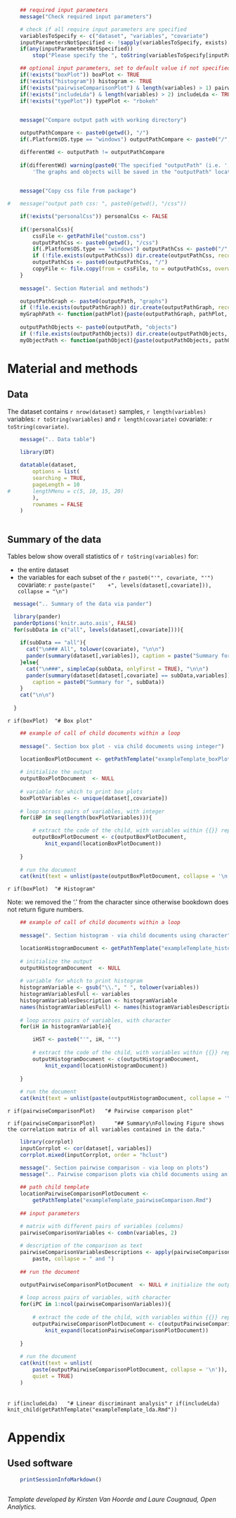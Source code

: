 

```{r parametersChildDocument}

	## required input parameters
    message("Check required input parameters")

	# check if all require input parameters are specified
	variablesToSpecify <- c("dataset", "variables", "covariate")
	inputParametersNotSpecified <- !sapply(variablesToSpecify, exists)
	if(any(inputParametersNotSpecified))
		stop("Please specify the ", toString(variablesToSpecify[inputParametersNotSpecified]), ".")

```
	
```{r parametersChildDocumentDefaults}
			
	## optional input parameters, set to default value if not specified
    if(!exists("boxPlot")) boxPlot <- TRUE
    if(!exists("histogram")) histogram <- TRUE
	if(!exists("pairwiseComparisonPlot") & length(variables) > 1) pairwiseComparisonPlot <- TRUE
	if(!exists("includeLda") & length(variables) > 2) includeLda <- TRUE
	if(!exists("typePlot"))	typePlot <- "rbokeh"
	
```

```{r compareOutputpathWithWd}

    message("Compare output path with working directory")

	outputPathCompare <- paste0(getwd(), "/")
	if(.Platform$OS.type == "windows") outputPathCompare <- paste0("/", paste(unlist(strsplit(outputPathCompare, split = "/"))[-1], collapse = "/"),"/")

	differentWd <- outputPath != outputPathCompare
	
	if(differentWd) warning(paste0('The specified "outputPath" (i.e. ', outputPath,') is NOT the same \n as the current working directory (i.e. ', outputPathCompare, '). \n', 
		'The graphs and objects will be saved in the "outputPath" location, \n while the report (and the css file) will be saved in the working directory.'))
	
```

```{r copyCustomCssFile}

    message("Copy css file from package")

#	message("output path css: ", paste0(getwd(), "/css"))

	if(!exists("personalCss")) personalCss <- FALSE
	
	if(!personalCss){
		cssFile <- getPathFile("custom.css")
		outputPathCss <- paste0(getwd(), "/css")
		if(.Platform$OS.type == "windows") outputPathCss <- paste0("/", paste(unlist(strsplit(outputPathCss, split = "/"))[-1], collapse = "/"))
		if (!file.exists(outputPathCss)) dir.create(outputPathCss, recursive = TRUE)
		outputPathCss <- paste0(outputPathCss, "/")
		copyFile <- file.copy(from = cssFile, to = outputPathCss, overwrite = TRUE)
	}
  
    message(". Section Material and methods")

```


```{r outputDirectories}
	
	outputPathGraph <- paste0(outputPath, "graphs")
	if (!file.exists(outputPathGraph)) dir.create(outputPathGraph, recursive = TRUE)
	myGraphPath <- function(pathPlot){paste(outputPathGraph, pathPlot, sep = "/")}
	
	outputPathObjects <- paste0(outputPath, "objects")
	if (!file.exists(outputPathObjects)) dir.create(outputPathObjects, recursive = TRUE)
	myObjectPath <- function(pathObject){paste(outputPathObjects, pathObject, sep = "/")}

```

# Material and methods

## Data

The dataset contains `r nrow(dataset)` samples, `r length(variables)` variables:
`r toString(variables)`
and `r length(covariate)` covariate: `r toString(covariate)`.

```{r detailsOfData}

    message(".. Data table")

	library(DT)
	
	datatable(dataset, 
		options = list(
		searching = TRUE,
		pageLength = 10
#		lengthMenu = c(5, 10, 15, 20)
		),
		rownames = FALSE
	)
	
```

## Summary of the data

Tables below show overall statistics of `r toString(variables)` for:

*  the entire dataset
* the variables for each subset of the `r paste0("'", covariate, "'")`
  covariate:
`r paste(paste("    +", levels(dataset[,covariate])), collapse = "\n")`

<!-- Tables with pander in for loop. -->

```{r summaryDataPander}

  message(".. Summary of the data via pander")

  library(pander)
  panderOptions('knitr.auto.asis', FALSE)
  for(subData in c("all", levels(dataset[,covariate]))){
    
    if(subData == "all"){
      cat("\n### All", tolower(covariate), "\n\n")
      pander(summary(dataset[,variables]), caption = paste("Summary for all", tolower(covariate)))
    }else{
      cat("\n###", simpleCap(subData, onlyFirst = TRUE), "\n\n")
      pander(summary(dataset[dataset[,covariate] == subData,variables]), 
		caption = paste0("Summary for ", subData))
    }
    cat("\n\n")
    
  }

```

`r if(boxPlot)	"# Box plot"`

```{r boxPlots-viaLoopOnChildDocumentInteger, eval = boxPlot}

	## example of call of child documents within a loop
	
    message(". Section box plot - via child documents using integer")

	locationBoxPlotDocument <- getPathTemplate("exampleTemplate_boxPlot.Rmd")
	
	# initialize the output
	outputBoxPlotDocument  <- NULL
	
    # variable for which to print box plots
    boxPlotVariables <- unique(dataset[,covariate]) 
  
	# loop across pairs of variables, with integer
	for(iBP in seq(length(boxPlotVariables))){

		# extract the code of the child, with variables within {{}} replaced
		outputBoxPlotDocument <- c(outputBoxPlotDocument, 
			knit_expand(locationBoxPlotDocument))
		
	}
	
	# run the document
	cat(knit(text = unlist(paste(outputBoxPlotDocument, collapse = '\n')), quiet=TRUE))

```

`r if(boxPlot)	"# Histogram"`

<!-- Via child documents using a character. -->

Note: we removed the '.' from the character since otherwise bookdown does not
return figure numbers.

```{r histogram-viaLoopOnChildDocumentCharacter, eval = histogram}

	## example of call of child documents within a loop
	
    message(". Section histogram - via child documents using character")

	locationHistogramDocument <- getPathTemplate("exampleTemplate_histogram.Rmd")
	
	# initialize the output
	outputHistogramDocument  <- NULL
	
    # variable for which to print histogram
    histogramVariable <- gsub("\\.", " ", tolower(variables))
    histogramVariablesFull <- variables
    histogramVariablesDescription <- histogramVariable
    names(histogramVariablesFull) <- names(histogramVariablesDescription) <- histogramVariable
    
	# loop across pairs of variables, with character
	for(iH in histogramVariable){

	    iHST <- paste0("'", iH, "'")
	    
		# extract the code of the child, with variables within {{}} replaced
	    outputHistogramDocument <- c(outputHistogramDocument, 
			knit_expand(locationHistogramDocument))
		
	}
	
	# run the document
	cat(knit(text = unlist(paste(outputHistogramDocument, collapse = '\n')), quiet=TRUE))

```

`r if(pairwiseComparisonPlot)	"# Pairwise comparison plot"`

`r if(pairwiseComparisonPlot) 
	"## Summary\nFollowing Figure shows the correlation matrix of all variables contained in the data."`

```{r pairwiseComparison-summary, eval = pairwiseComparisonPlot}

	library(corrplot)
	inputCorrplot <- cor(dataset[, variables])
	corrplot.mixed(inputCorrplot, order = "hclust")

```
 
```{r pairwiseComparisonPlots-viaLoopOnChildDocumentInteger, eval = pairwiseComparisonPlot}
 
    message(". Section pairwise comparison - via loop on plots")
    message(".. Pairwise comparison plots via child documents using an integer")
 
	## path child template
    locationPairwiseComparisonPlotDocument <- 
		getPathTemplate("exampleTemplate_pairwiseComparison.Rmd")
 
	## input parameters

    # matrix with different pairs of variables (columns)
    pairwiseComparisonVariables <- combn(variables, 2)
 
    # description of the comparison as text
    pairwiseComparisonVariablesDescriptions <- apply(pairwiseComparisonVariables, 2, 
		paste, collapse = " and ")
     
	## run the document

    outputPairwiseComparisonPlotDocument  <- NULL # initialize the output
     
    # loop across pairs of variables, with character
    for(iPC in 1:ncol(pairwiseComparisonVariables)){
         
        # extract the code of the child, with variables within {{}} replaced
        outputPairwiseComparisonPlotDocument <- c(outputPairwiseComparisonPlotDocument, 
            knit_expand(locationPairwiseComparisonPlotDocument))
         
    }
     
    # run the document
    cat(knit(text = unlist(
		paste(outputPairwiseComparisonPlotDocument, collapse = '\n')), 
		quiet = TRUE)
	)
 
```

`r if(includeLda)	"# Linear discriminant analysis"`
`r if(includeLda)	knit_child(getPathTemplate("exampleTemplate_lda.Rmd"))`

# Appendix

## Used software

```{r usedSoftware}
		
	printSessionInfoMarkdown()
	
```

_Template developed by Kirsten Van Hoorde and Laure Cougnaud, Open Analytics._

